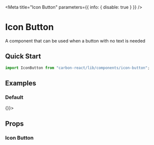 
<Meta
  title="Icon Button"
  parameters={{ info: { disable: true } }}
/>

# Icon Button

A component that can be used when a button with no text is needed

## Quick Start

```javascript
import IconButton from "carbon-react/lib/components/icon-button";
```

## Examples

### Default

<Preview>
  <Story name="default">
    <IconButton onAction={() => {}}>
      <Icon type="home" />
    </IconButton>
  </Story>
</Preview>

## Props

### Icon Button

<StyledSystemProps of={IconButton} noHeader margin />
